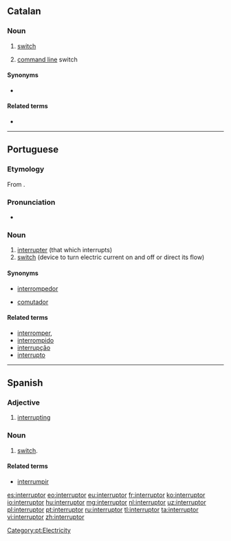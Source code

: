 ==Catalan==

===Noun===
{{ca-noun|m}}

# [[switch]]
# {{context|computing|lang=ca}} [[command line]] switch

====Synonyms====
* {{sense|command line switch}} {{l|ca|opció}}

====Related terms====
* {{l|ca|interrompre}}

----

==Portuguese==
{{wikipedia|lang=pt}}

===Etymology===
From {{etyl|la|pt}} {{term|interruptor|lang=la}}.

===Pronunciation===
* {{a|South Brazil}} {{IPA|/ˌĩ.te.hup.ˈtoɻ/||/ˌĩ.te.ˌhu.pi.ˈtoɻ/|lang=pt}}

===Noun===
{{pt-noun|m|es}}

# [[interrupter]] (that which interrupts)
# [[switch]] (device to turn electric current on and off or direct its flow)

====Synonyms====
* {{sense|that which interrupts}} [[interrompedor]]
* {{sense|device}} [[comutador]]

====Related terms====
* [[interromper]],
* [[interrompido]]
* [[interrupção]]
* [[interrupto]]

[[Category:pt:Electricity]]

----

==Spanish==

===Adjective===
{{es-adj|f=interruptora|mpl=interruptores|fpl=interruptoras}}

# [[interrupting]]

===Noun===
{{es-noun|m|es}}

# [[switch]].

====Related terms====
* [[interrumpir]]

[[es:interruptor]]
[[eo:interruptor]]
[[eu:interruptor]]
[[fr:interruptor]]
[[ko:interruptor]]
[[io:interruptor]]
[[hu:interruptor]]
[[mg:interruptor]]
[[nl:interruptor]]
[[uz:interruptor]]
[[pl:interruptor]]
[[pt:interruptor]]
[[ru:interruptor]]
[[tl:interruptor]]
[[ta:interruptor]]
[[vi:interruptor]]
[[zh:interruptor]]